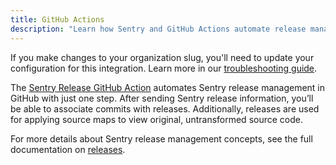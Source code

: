 ```yaml
---
title: GitHub Actions
description: "Learn how Sentry and GitHub Actions automate release management and help identify suspect commits."
---
```


<Alert level="warning">

If you make changes to your organization slug, you'll need to update your configuration for this integration. Learn more in our [troubleshooting guide](/organization/integrations/troubleshooting).

</Alert>

The [Sentry Release GitHub Action](https://github.com/marketplace/actions/sentry-release) automates Sentry release management in GitHub with just one step. After sending Sentry release information, you’ll be able to associate commits with releases. Additionally, releases are used for applying source maps to view original, untransformed source code.

For more details about Sentry release management concepts, see the full documentation on [releases](/product/releases/).
